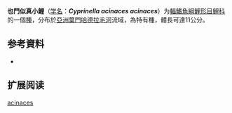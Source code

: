 {{Speciesbox
| name = 也門似真小鯉
| status = NE
| status_system = IUCN3.1
| image = 
| genus = Cyprinella
| species = acinaces
| authority = Banister & Clarke, 1977
| synonyms = *''Cyprinion acinaces''<br /><small>Banister & Clarke, 1977</small> ''
}}

'''也門似真小鯉'''（[[学名|学名]]：'''''Cyprinella acinaces acinaces'''''）为[[輻鰭魚綱|輻鰭魚綱]][[鯉形目|鯉形目]][[鲤科|鲤科]]的一個[[種|種]]，分布於[[亞洲|亞洲]][[葉門|葉門]][[哈德拉毛河|哈德拉毛河]]流域，為特有種，體長可達11公分。

== 参考資料 ==
*{{FishBase_species|genus=Cyprinella acinaces|species=acinaces|year=2011|month=12}}

== 扩展阅读 ==
{{refbegin}}
{{wikispecies-inline|Cyprinella acinaces acinaces|也門似真小鯉}}
{{refend}}

[[Category:似真小鯉属|acinaces]]


{{鯉形目小作品}}